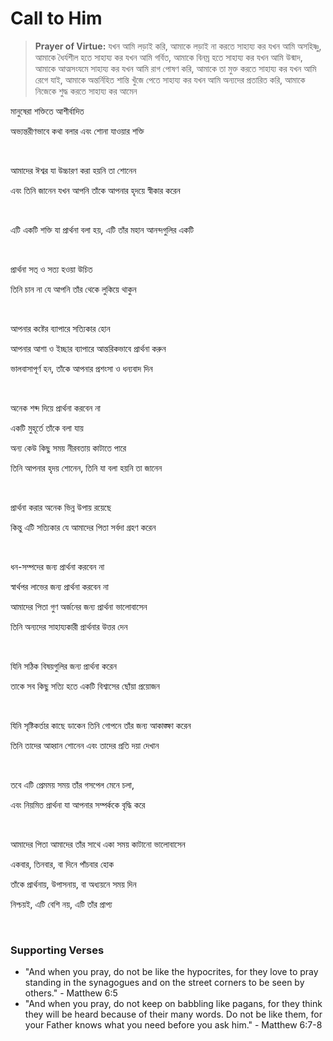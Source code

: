 # Call to Him

> **Prayer of Virtue:**
> যখন আমি লড়াই করি, আমাকে লড়াই না করতে সাহায্য কর
> যখন আমি অসহিষ্ণু, আমাকে ধৈর্যশীল হতে সাহায্য কর
> যখন আমি গর্বিত, আমাকে বিনম্র হতে সাহায্য কর
> যখন আমি উন্মাদ, আমাকে আত্মসংযমে সাহায্য কর
> যখন আমি রাগ পোষণ করি, আমাকে তা মুক্ত করতে সাহায্য কর
> যখন আমি রেগে যাই, আমাকে অন্তর্নিহিত শান্তি খুঁজে পেতে সাহায্য কর
> যখন আমি অন্যদের প্রতারিত করি, আমাকে নিজেকে শুদ্ধ করতে সাহায্য কর
> আমেন

মানুষেরা শক্তিতে আশীর্বাদিত

অভ্যন্তরীণভাবে কথা বলার এবং শোনা যাওয়ার শক্তি

<br />

আমাদের ঈশ্বর যা উচ্চারণ করা হয়নি তা শোনেন

এবং তিনি জানেন যখন আপনি তাঁকে আপনার হৃদয়ে স্বীকার করেন

<br />

এটি একটি শক্তি যা প্রার্থনা বলা হয়, এটি তাঁর মহান আনন্দগুলির একটি

<p></p>

<br />

প্রার্থনা সত্ ও সত্য হওয়া উচিত

তিনি চান না যে আপনি তাঁর থেকে লুকিয়ে থাকুন

<br />

আপনার কষ্টের ব্যাপারে সত্যিকার হোন

আপনার আশা ও ইচ্ছার ব্যাপারে আন্তরিকভাবে প্রার্থনা করুন

ভালবাসাপূর্ণ হন, তাঁকে আপনার প্রশংসা ও ধন্যবাদ দিন

<p></p>

<br />

অনেক শব্দ দিয়ে প্রার্থনা করবেন না

একটি মুহূর্তে তাঁকে বলা যায়

অন্য কেউ কিছু সময় নীরবতায় কাটাতে পারে

তিনি আপনার হৃদয় শোনেন, তিনি যা বলা হয়নি তা জানেন

<br />

প্রার্থনা করার অনেক ভিন্ন উপায় রয়েছে

কিন্তু এটি সত্যিকার যে আমাদের পিতা সর্বদা গ্রহণ করেন

<br />

ধন-সম্পদের জন্য প্রার্থনা করবেন না

স্বার্থপর লাভের জন্য প্রার্থনা করবেন না

আমাদের পিতা গুণ অর্জনের জন্য প্রার্থনা ভালোবাসেন

তিনি অন্যদের সাহায্যকারী প্রার্থনার উত্তর দেন

<br />

যিনি সঠিক বিষয়গুলির জন্য প্রার্থনা করেন

তাকে সব কিছু সত্যি হতে একটি বিশ্বাসের ছোঁয়া প্রয়োজন

<br />

যিনি সৃষ্টিকর্তার কাছে ডাকেন তিনি গোপনে তাঁর জন্য আকাঙ্ক্ষা করেন

তিনি তাদের আহ্বান শোনেন এবং তাদের প্রতি দয়া দেখান

<br />

তবে এটি প্রেমময় সময় তাঁর গসপেল মেনে চলা,

এবং নিয়মিত প্রার্থনা যা আপনার সম্পর্ককে বৃদ্ধি করে

<br />

আমাদের পিতা আমাদের তাঁর সাথে একা সময় কাটানো ভালোবাসেন

একবার, তিনবার, বা দিনে পাঁচবার হোক

তাঁকে প্রার্থনায়, উপাসনায়, বা অধ্যয়নে সময় দিন

নিশ্চয়ই, এটি বেশি নয়, এটি তাঁর প্রাপ্য

<br />

### Supporting Verses

- "And when you pray, do not be like the hypocrites, for they love to pray standing in the synagogues and on the street corners to be seen by others." - Matthew 6:5
- "And when you pray, do not keep on babbling like pagans, for they think they will be heard because of their many words. Do not be like them, for your Father knows what you need before you ask him." - Matthew 6:7-8